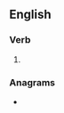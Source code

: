 ==English==

===Verb===
{{head|en|verb form}}

# {{en-past of|bren}}

===Anagrams===
* {{anagrams|en|Brenden}}